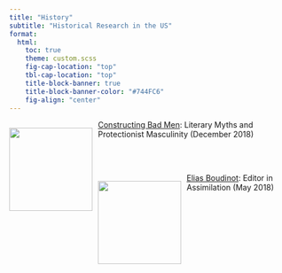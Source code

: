 ---
title: "History"
subtitle: "Historical Research in the US"
format: 
  html: 
    toc: true
    theme: custom.scss
    fig-cap-location: "top"
    tbl-cap-location: "top"
    title-block-banner: true
    title-block-banner-color: "#744FC6"
    fig-align: "center"
---

<div style="float:left; margin-right: 10px;">
  [![](manifest.jpg){width=150 fig-alt="America Progress by John Gast (1872)"}](badmen.html)
</div>

[Constructing Bad Men](badmen.html): Literary Myths and Protectionist Masculinity (December 2018)

<br><br>

<div style="float:left; margin-right: 10px;">
  [![](elias.png){width=150 fig-alt="Portrait of Elias Boudinot with a Cherokee Phoenix newspaper backdrop."}](elias.html)
</div>

[Elias Boudinot](elias.html): Editor in Assimilation (May 2018)

<br><br><br><br>
